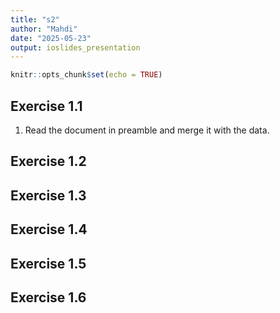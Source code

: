```yaml
---
title: "s2"
author: "Mahdi"
date: "2025-05-23"
output: ioslides_presentation
---
```


```r
knitr::opts_chunk$set(echo = TRUE)
```

## Exercise 1.1
1. Read the document in preamble and merge it with the data. 

## Exercise 1.2


## Exercise 1.3


## Exercise 1.4


## Exercise 1.5


## Exercise 1.6


